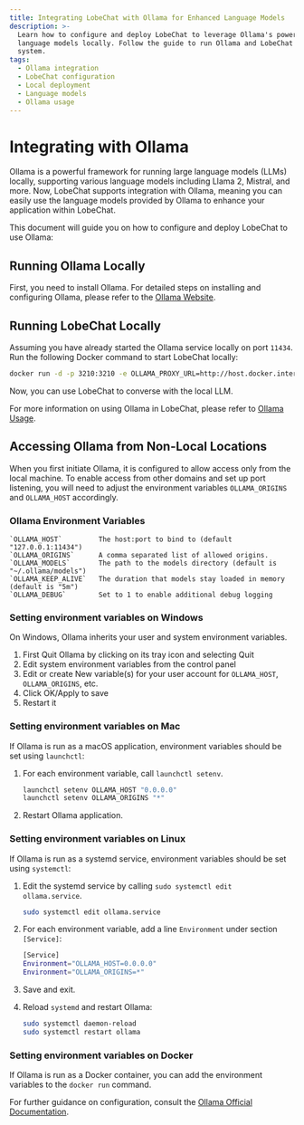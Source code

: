 ```yaml
---
title: Integrating LobeChat with Ollama for Enhanced Language Models
description: >-
  Learn how to configure and deploy LobeChat to leverage Ollama's powerful
  language models locally. Follow the guide to run Ollama and LobeChat on your
  system.
tags:
  - Ollama integration
  - LobeChat configuration
  - Local deployment
  - Language models
  - Ollama usage
---
```


# Integrating with Ollama

Ollama is a powerful framework for running large language models (LLMs) locally, supporting various language models including Llama 2, Mistral, and more. Now, LobeChat supports integration with Ollama, meaning you can easily use the language models provided by Ollama to enhance your application within LobeChat.

This document will guide you on how to configure and deploy LobeChat to use Ollama:

## Running Ollama Locally

First, you need to install Ollama. For detailed steps on installing and configuring Ollama, please refer to the [Ollama Website](https://ollama.com).

## Running LobeChat Locally

Assuming you have already started the Ollama service locally on port `11434`. Run the following Docker command to start LobeChat locally:

```bash
docker run -d -p 3210:3210 -e OLLAMA_PROXY_URL=http://host.docker.internal:11434/v1 lobehub/lobe-chat
```

Now, you can use LobeChat to converse with the local LLM.

For more information on using Ollama in LobeChat, please refer to [Ollama Usage](/docs/usage/providers/ollama).

## Accessing Ollama from Non-Local Locations

When you first initiate Ollama, it is configured to allow access only from the local machine. To enable access from other domains and set up port listening, you will need to adjust the environment variables `OLLAMA_ORIGINS` and `OLLAMA_HOST` accordingly.

### Ollama Environment Variables

    `OLLAMA_HOST`         The host:port to bind to (default "127.0.0.1:11434")
    `OLLAMA_ORIGINS`      A comma separated list of allowed origins.
    `OLLAMA_MODELS`       The path to the models directory (default is "~/.ollama/models")
    `OLLAMA_KEEP_ALIVE`   The duration that models stay loaded in memory (default is "5m")
    `OLLAMA_DEBUG`        Set to 1 to enable additional debug logging

### Setting environment variables on Windows

On Windows, Ollama inherits your user and system environment variables.

1. First Quit Ollama by clicking on its tray icon and selecting Quit
2. Edit system environment variables from the control panel
3. Edit or create New variable(s) for your user account for `OLLAMA_HOST`, `OLLAMA_ORIGINS`, etc.
4. Click OK/Apply to save
5. Restart it

### Setting environment variables on Mac

If Ollama is run as a macOS application, environment variables should be set using `launchctl`:

1. For each environment variable, call `launchctl setenv`.

    ```bash
    launchctl setenv OLLAMA_HOST "0.0.0.0"
    launchctl setenv OLLAMA_ORIGINS "*"
    ```

2. Restart Ollama application.


### Setting environment variables on Linux

If Ollama is run as a systemd service, environment variables should be set using `systemctl`:

1. Edit the systemd service by calling `sudo systemctl edit ollama.service`.

    ```bash
    sudo systemctl edit ollama.service
    ```

2. For each environment variable, add a line `Environment` under section `[Service]`:

    ```bash
    [Service]
    Environment="OLLAMA_HOST=0.0.0.0"
    Environment="OLLAMA_ORIGINS=*"
    ```

3. Save and exit.
4. Reload `systemd` and restart Ollama:

    ```bash
    sudo systemctl daemon-reload
    sudo systemctl restart ollama
    ```

### Setting environment variables on Docker

If Ollama is run as a Docker container, you can add the environment variables to the `docker run` command.

For further guidance on configuration, consult the [Ollama Official Documentation](https://github.com/ollama/ollama/blob/main/docs/faq.md#how-do-i-configure-ollama-server).
